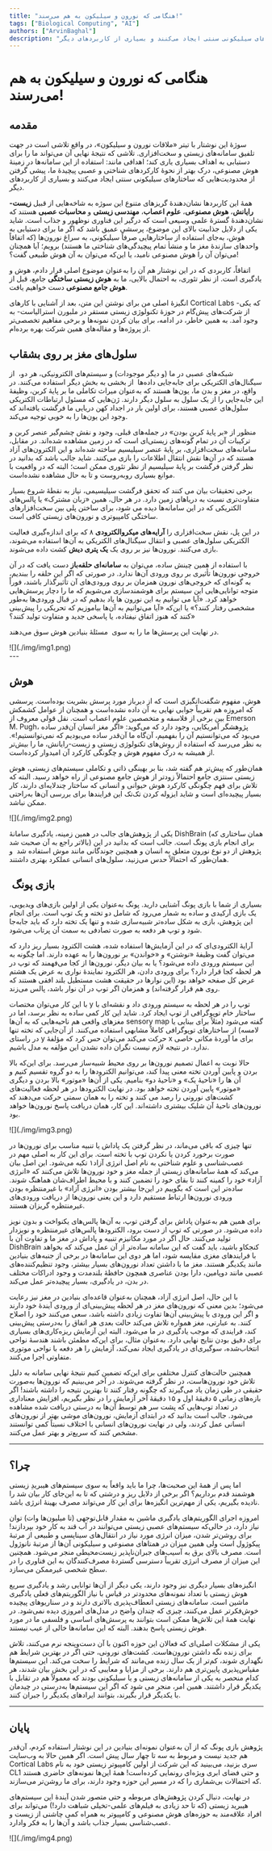 ```yaml
---
title: "هنگامی که نورون و سیلیکون به هم می‌رسند!"
tags: ["Biological Computing", "AI"]
authors: ["ArvinBaghal"]
description: "سوژهٔ این نوشتار با تیتر «ملاقات نورون و سیلیکون»، در واقع تلاشی است در جهت تلفیق سامانه‌های زیستی و سخت‌افزاری. تلاشی که نتیجهٔ نهایی آن می‌تواند ما را برای دستیابی به اهداف بسیاری یاری کند؛ اهدافی مانند: استفاده از این سامانه‌ها در زمینهٔ هوش مصنوعی، درک بهتر از نحوهٔ کارکردهای شناختی و عصبی پیچیدهٔ ما، پیشی گرفتن از محدودیت‌هایی که ساختارهای سیلیکونی سنتی ایجاد می‌کنند و بسیاری از کاربردهای دیگر."
---
```



# هنگامی که نورون و سیلیکون به هم می‌رسند!

## مقدمه

سوژهٔ این نوشتار با تیتر «ملاقات نورون و سیلیکون»، در واقع تلاشی است در جهت تلفیق سامانه‌های زیستی و سخت‌افزاری. تلاشی که نتیجهٔ نهایی آن می‌تواند ما را برای دستیابی به اهداف بسیاری یاری کند؛ اهدافی مانند: استفاده از این سامانه‌ها در زمینهٔ هوش مصنوعی، درک بهتر از نحوهٔ کارکردهای شناختی و عصبی پیچیدهٔ ما، پیشی گرفتن از محدودیت‌هایی که ساختارهای سیلیکونی سنتی ایجاد می‌کنند و بسیاری از کاربردهای دیگر.

همهٔ این کاربردها نشان‌دهندۀ گریزهای متنوع این سوژه به شاخه‌هایی از قبیل
<Tooltip tip="Biocomputing"><span>**زیست-رایانش**</span></Tooltip>،
<Tooltip tip="AI"><span>**هوش مصنوعی**</span></Tooltip>،
<Tooltip tip="Neuroscience"><span>**علوم اعصاب**</span></Tooltip>،
<Tooltip tip="Biological Engineering"><span>**مهندسی زیستی**</span></Tooltip>
و
<Tooltip tip="Neuromorphic Computing"><span>**محاسبات عصبی**</span></Tooltip>
هستند که نشان‌دهندهٔ گسترهٔ علمی وسیعی است که درگیر این فناوری نوظهور و جذاب
است. شاید یکی از دلایل جذابیت بالای این موضوع، پرسشی عمیق باشد که اگر ما برای
دستیابی به هوش، به‌جای استفاده از ساختارهایی صرفاً سیلیکونی، به سراغ نورون‌ها
(که اتفاقاً واحدهای سازندهٔ مغز ما و منشأ تمام پیچیدگی‌های شناختی ما هستند)
برویم؛ آیا همچنان می‌توان آن را هوش مصنوعی نامید، یا این‌که می‌توان به آن هوش
طبیعی گفت؟!

اتفاقاً، کاربردی که در این نوشتار هم آن را به‌عنوان موضوع اصلی قرار دادم، هوش و یادگیری است. از نظر تئوری، به احتمال بالایی، ما به <Tooltip tip="Synthetic Biological Intelligence (SBI)"><span>**هوش زیستی ساختگی**</span></Tooltip>
جامع، قبل از <Tooltip tip="Artificial General Intelligence (AGI)"><span>**هوش جامع مصنوعی**</span></Tooltip> دست خواهیم یافت.

انگیزهٔ اصلی من برای نوشتن این متن، بعد از آشنایی با کارهای Cortical Labs -که یکی از شرکت‌های پیش‌گام در حوزۀ تکنولوژی زیستی مستقر در ملبورن استرالیاست- به وجود آمد. به همین خاطر، در ادامه، برای بیان کردن نمونه‌ها و برخی مفاهیم تخصصی‌تر از پروژه‌ها و مقاله‌های همین شرکت بهره برده‌ام.

## سلول‌های مغز بر روی بشقاب

شبکه‌های عصبی در ما (و دیگر موجودات) و سیستم‌های الکترونیکی، هر دو، 
از سیگنال‌های الکتریکی برای جا‌به‌جایی داده‌ها  از بخشی به بخش دیگر استفاده می‌کنند. در واقع، در مغز و بدن ما، یون‌ها هستند که به‌عنوان میراث تکاملی ما بر پایهٔ کربن، وظیفهٔ این جا‌به‌جایی را از یک سلول به سلول دیگر دارند. ژن‌هایی که مسئول ارتباطات الکتریکی سلول‌های عصبی هستند، برای اولین بار در اجداد کهن دریایی ما فرگشت یافته‌اند که وجود این یون‌ها را به خوبی توجیه می‌کند.

منظور از «بر پایهٔ کربن بودن» در جمله‌های قبلی، وجود و نقش چشم‌گیر عنصر کربن و ترکیبات آن در تمام گونه‌های زیستی‌ای است که در زمین مشاهده شده‌اند. در مقابل، سامانه‌های سخت‌افزاری، بر پایهٔ عنصر سیلیسیم ساخته شده‌اند و این الکترون‌های آزاد هستند که در آن‌ها نقش انتقال اطلاعات را بازی می‌کنند. شاید جالب باشد که بدانید در نظر گرفتن فرگشت بر پایهٔ سیلیسیم از نظر تئوری ممکن است؛ البته که در واقعیت با موانع بسیاری رو‌به‌روست و تا به حال مشاهده نشده‌است.

برخی تحقیقات بیان می کنند که تحقق فرگشت سیلیسیمی، نیاز به نقطهٔ شروع بسیار متفاوت‌تری نسبت به دریاهای زمین دارد. در هر حال، همین «زبان مشترک» یا پالس‌های الکتریکی که در این سامانه‌ها دیده می شود، برای ساختن پلی بین سخت‌افزار‌های ساختگی کامپیوتری و نورون‌های زیستی کافی است.

در این پل، نقش سخت‌افزاری را <Tooltip tip="Microelectrode Array (MEA)"><span>**آرایه‌های میکروالکترودی**</span></Tooltip>
۸ که برای اندازه‌گیری فعالیت الکتریکی سلول‌های عصبی و انتقال سیگنال‌های الکتریکی به آن‌ها استفاده می‌شوند، بازی می‌کنند. نورون‌ها نیز بر روی یک <Tooltip tip="Petri dish"><span>**یک پتری دیش**</span></Tooltip>
کشت داده می‌شوند.

با استفاده از همین چینش ساده، می‌توان به <Tooltip tip="Cloudflare"><span>**سامانه‌ای حلقه‌باز**</span></Tooltip>
دست یافت که در آن خروجی نورون‌ها تأثیری بر روی ورودی آن‌ها ندارد. در صورتی که اگر این حلقه را ببندیم، به گونه‌ای که خروجی‌های نورون همزمان بر روی ورودی‌های آن تأثیرگذار باشند، فوراً متوجه توانایی‌هایی این سیستم برای هوشمندسازی می‌شویم که ما را دچار پرسش‌هایی خواهد کرد. «آیا می توانیم به این نورون ها یاد بدهیم که در قبال ورودی‌ها به‌طور مشخصی رفتار کنند؟» یا این‌که «آیا می‌توانیم به آن‌ها بیاموزیم که تحریکی را پیش‌بینی کنند که هنوز اتفاق نیفتاده، یا پاسخی جدید و متفاوت تولید کنند؟»

در نهایت این پرسش‌ها ما را به سوی 
مسئلهٔ بنیادین هوش سوق می‌دهند.

<div style={{ textAlign: "center" }}>![](./img/img1.png)</div>
---

## هوش

هوش، مفهوم شگفت‌انگیزی است که از دیرباز مورد پرسش بشریت بوده‌است. پرسشی که امروزه هم تقریباً جوابی نهایی به آن داده نشده‌است و همچنان از عوامل کشمکش بین برخی از فلاسفه و متخصصین علوم اعصاب است. نقل قولی معروف از Emerson M. Pugh، پژوهشگر آمریکایی، وجود دارد که می‌گوید: «اگر مغز انسان آن‌قدر ساده می‌بود که می‌توانستیم آن را بفهمیم، آن‌گاه ما آن‌قدر ساده می‌بودیم که نمی‌توانستیم!». به نظر می‌رسد که استفاده از روش‌های تکنولوژی زیستی و زیست-رایانش، ما را بیش‌تر از همیشه به درک مفهوم هوش و چگونگی کارکرد آن امیدوار کرده‌است.

همان‌طور که پیش‌تر هم گفته شد، بنا بر بهینگی ذاتی و تکاملی سیستم‌های زیستی، هوش زیستی سنتزی جامع احتمالاً زودتر از هوش جامع مصنوعی از راه خواهد رسید. البته که تلاش برای فهم چگونگی کارکرد هوش حیوانی و انسانی که ساختار چندلایه‌ای دارند، کار بسیار پیچیده‌ای است و شاید ایزوله کردن تک‌تک این فرایندها برای بررسی آن‌ها به‌راحتی ممکن نباشد.

<div style={{ textAlign: "center" }}>![](./img/img2.png)</div>

یکی از پژوهش‌های جالب در همین زمینه، یادگیری سامانهٔ DishBrain (همان ساختاری که بالاتر راجع به آن صحبت شد) برای انجام بازی پونگ است. جالب است که بدانید در این پژوهش از دو نوع نورون متعلق به انسان و همچنین جوندگانی مانند موش استفاده شد 
و همان‌طور که احتمالاً حدس می‌زنید، سلول‌های انسانی عملکرد بهتری داشتند.

##  بازی پونگ

بسیاری از شما با بازی پونگ آشنایی دارید. پونگ به‌عنوان یکی از اولین بازی‌های ویدیویی، یک بازی آرکیدی و ساده به شمار می‌رود که شامل دو تخته و یک توپ است. برای انجام این پژوهش، بازی به شکل ساده‌تر شبیه‌سازی شده و تنها یک تخته دارد که باید جا‌به‌جا شود و توپ هر دفعه به صورت تصادفی به سمت آن پرتاب می‌شود.

آرایهٔ الکترودی‌ای که در این آزمایش‌ها استفاده شده، هشت الکترود بسیار ریز دارد که می‌توان گفت وظیفهٔ «نوشتن» و «خواندن» بر نورون‌ها را به عهده دارند. اما چگونه به این سیستم ورودی داده می‌شود؟ یا به بیان دیگر، نورون‌ها از کجا می‌فهمند که توپ در هر لحظه کجا قرار دارد؟ برای ورودی دادن، هر الکترود نمایندهٔ نواری به عرض یک هشتم عرض کل صفحه خواهد بود (این نوارها در حقیقت هشت مستطیل بلند افقی هستند که روی هم قرار گرفته‌اند) و همزمان اگر توپ در آن نوار باشد، پالس می‌زند.

با این کار می‌توان مختصات y توپ را در هر لحظه به سیستم ورودی داد و نقشه‌ای با ساختار خام توپوگرافی از توپ ایجاد کرد. شاید این کار کمی ساده به نظر برسد، اما در مغزهای واقعی هم ناحیه‌هایی که به آن‌ها sensory map گفته می‌شود (مثلاً برای بینایی یا لامسه) از ساختارهای توپوگرافی کاملاً مشابهی استفاده می‌کنند. از آن‌جایی که تخته تنها در راستای y حرکت می‌کند می‌توان حس کرد که مؤلفۀ x برای ما آوردهٔ مکانی خاصی ندارد. در نتیجه لازم نیست نگران داده نشدن این مؤلفه به مدل باشیم.

حالا نوبت به اعمال تصمیم نورون‌ها بر روی محیط شبیه‌ساز می‌رسد. برای این‌که بالا بردن و پایین آوردن تخته معنی پیدا کند، می‌توانیم الکترودها را به دو گروه تقسیم کنیم و آن ها را «ناحیهٔ یک» و «ناحیهٔ دو» بنامیم. یکی از آن‌ها «موتور» بالا بردن و دیگری «موتور» پایین آوردن تخته خواهد بود. در نهایت الکترودها در هر لحظه فعالیت‌های کشت‌های نورونی را رصد می کنند و تخته را به همان سمتی حرکت می‌دهند که نورون‌های ناحیهٔ آن شلیک بیشتری داشته‌اند. این کار، همان دریافت پاسخ نورون‌ها خواهد بود.

<div style={{ textAlign: "center" }}>![](./img/img3.png)</div>

تنها چیزی که باقی می‌ماند، در نظر گرفتن یک پاداش یا تنبیه مناسب برای نورون‌ها در صورت برخورد کردن یا نکردن توپ با تخته است. برای این کار به اصلی مهم در عصب‌شناسی و علوم شناختی به نام اصل انرژی آزاد۱ تکیه می‌شود. این اصل بیان می‌کند که
همهٔ سامانه‌های زیستی از جمله مغز و خود نورون‌ها تلاش می‌کنند که «انرژی آزاد» خود را کمینه کنند تا بقای خود را تضمین کنند و با محیط اطراف‌شان هماهنگ شوند. ساده‌تر این است که بگوییم در این‌جا بیشتر بودن «انرژی آزاد» با غیرمنتظره بودن ورودی نورون‌ها ارتباط مستقیم دارد و این یعنی نورون‌ها از دریافت ورودی‌های غیرمنتظره گریزان هستند.

برای همین هم به‌عنوان پاداش برای گرفتن توپ، به آن‌ها پالس‌های یکنواخت و بدون نویز داده می‌شود. در صورتی که توپ از دست برود، الکترودها پالس‌های غیرمنتظره و نویزدار تولید می‌کنند. حال اگر در مورد مکانیزم تنبیه و پاداش در مغز ما و تفاوت آن با DishBrain کنجکاو باشید، باید گفت که این سامانه ساده‌تر از آن عمل می‌کند که بخواهد با فرایندهای مغزی مقایسه شود، اما هر دوی این سامانه‌ها در برخی از جنبه‌های بنیادین مانند یکدیگر
هستند. مغز ما با داشتن تعداد نورون‌های بسیار بیشتر، وجود تنظیم‌کننده‌های عصبی مانند دوپامین، دارا بودن عناصری همچون حافظهٔ بلندمدت و وجود ادراکات مختلف در بدن، در یادگیری، بسیار پیچیده‌تر عمل می‌کند.

با این حال، اصل انرژی آزاد، همچنان به‌عنوان قاعده‌ای بنیادین در مغز نیز رعایت می‌شود؛ بدین معنی که نورون‌های مغز در هر لحظه پیش‌بینی‌ای از ورودی آیندهٔ خود دارند و اگر این ورودی با پیش‌بینی آن‌ها تفاوت زیادی داشته باشد، سعی می‌کنند خود را اصلاح کنند. به عبارتی، مغز همواره تلاش می‌کند حالت بعدی هر اتفاق را به‌درستی پیش‌بینی کند، فرایندی که موجب یادگیری در ما می‌شود. البته این آزمایش ریزه‌کاری‌های بسیاری برای دقیق بودن نتایج نهایی دارد. به‌عنوان مثال، برای این‌که مطمئن باشند هندسهٔ نواحی انتخاب‌شده، سوگیری‌ای در یادگیری ایجاد نمی‌کند، آزمایش را هر دفعه
با نواحی موتوری متفاوتی اجرا می‌کنند.

همچنین حالت‌های کنترل مختلفی برای این‌که تضمین کنیم نتیجهٔ نهایی سامانه به دلیل تلاش خود نورون‌هاست، در نظر گرفته می‌شوند. در آخر می‌بینیم که نورون‌ها به‌صورت حقیقی در طی زمان یاد می‌گیرند که چگونه رفتار کنند تا بهترین نتیجه را داشته باشند! اگر بازه‌های زمانی ۵ دقیقهٔ اول و ۱۵ دقیقهٔ آخر آزمایش را در نظر بگیریم، افزایش معناداری در تعداد توپ‌هایی که پشت سر هم توسط آن‌ها به درستی دریافت شده مشاهده می‌شود. جالب است بدانید که در ابتدای آزمایش، نورون‌های موشی بهتر از نورون‌های انسانی عمل کردند، ولی در نهایت نورون‌های انسانی با اختلاف نسبتاً کمی توانستند مشخص کنند که سریع‌تر و بهتر عمل می‌کنند.

---

## چرا؟

اما پس از همهٔ این صحبت‌ها، چرا ما باید واقعاً به سوی سیستم‌های هیبریدِ زیستی هوشمند قدم برداریم؟ اگر برخی از دلایل ریز و درشتی که تا به این‌جای کار بیان شد را نادیده بگیریم، یکی از مهم‌ترین انگیزه‌ها برای این کار می‌تواند مصرف بهینهٔ انرژی باشد.

امروزه اجرای الگوریتم‌های یادگیری ماشین به مقدار قابل‌توجهی (تا میلیون‌ها وات) توان نیاز دارد، در حالی‌که سیستم‌های عصبی زیستی می‌توانند در آب قند به کار خود بپردازند! برای روشن‌تر شدن، میزان انرژی مورد نیاز در انتقال‌های سیناپسی و طبیعی از مرتبهٔ پیکوژول است ولی همین میزان در همتاهای مصنوعی و سیلیکونی آن‌ها از مرتبهٔ نانوژول است. مصرف بالای برق به آسیب‌های جبران‌ناپذیر زیست‌محیطی منجر می‌شود. همچنین این میزان از مصرف انرژی تقریباً دسترسی گستردهٔ مصرف‌‌کنندگان به این فناوری را در سطح شخصی غیرممکن می‌‌سازد.

انگیزه‌های بسیار دیگری نیز وجود دارند، یکی دیگر از آن‌ها توانایی رشد و یادگیری سریع هوش زیستی با تعداد نمونه‌های محدودتر در قیاس با نیاز الگوریتم‌های فعلی یادگیری ماشین است. سامانه‌های زیستی انعطاف‌پذیری بالاتری دارند و در سناریوهای پیچیده خوش‌فکر‌تر عمل می‌کنند، چیزی که چندان واضح در مدل‌های امروزی دیده نمی‌شود. در نهایت همهٔ این تلاش‌ها ممکن است بتوانند به پرسش‌های اساسی و فلسفی ما در مورد هوش زیستی پاسخ بدهند. البته که این سامانه‌ها خالی از عیب نیستند.

یکی از مشکلات اصلی‌ای که فعالان این حوزه اکنون با آن دست‌و‌پنجه نرم می‌کنند، تلاش برای زنده نگه داشتن نورون‌هاست. کشت‌های
نورونی، حتی اگر در بهترین شرایط هم نگهداری شوند، کم‌تر از یک سال زنده می‌مانند که شرایط را سخت می‌کند. این سیستم‌ها مقیاس‌پذیری پایین‌تری هم دارند. برخی از مزایا و معایبی که در این بخش بیان شدند، هر کدام منحصر به یکی از سامانه‌های زیستی و یا سیلیکونی بودند که معمولاً هم در تقابل با یکدیگر قرار داشتند. همین امر، منجر می شود که اگر این سیستم‌ها به‌درستی در چیدمان با یکدیگر قرار بگیرند، بتوانند ایرادهای یکدیگر را جبران کنند.

---

## پایان

پژوهش بازی پونگ که از آن به‌عنوان نمونه‌ای بنیادین در این نوشتار استفاده کردم، آن‌قدر هم جدید نیست و مربوط به سه تا چهار سال پیش است. اگر همین حالا به وب‌سایت Cortical Labs سری بزنید، می‌بینید که این شرکت از اولین کامپیوتر زیستی خود به نام CL1 و حتی فضای ابری ویژه‌ای رونمایی کرده‌است! همهٔ این‌ها نمونه‌های حاضری هستند که احتمالات بی‌شماری را که در مسیر این حوزه وجود دارند، برای ما روشن‌تر می‌سازند.

در نهایت، دنبال کردن پژوهش‌های مربوطه و حتی متصور شدن آیندهٔ این سیستم‌های هیبرید زیستی (که تا حد زیادی به فیلم‌های علمی-تخیلی شباهت دارد!) می‌تواند برای افراد علاقه‌مند به حوزه‌های هوش مصنوعی و کامپیوتر به همراه کمی چاشنی از زیست و عصب‌شناسی بسیار جذاب باشد و آن‌ها را به فکر وادارد.   

<div style={{ textAlign: "center" }}>![](./img/img4.png)</div>

